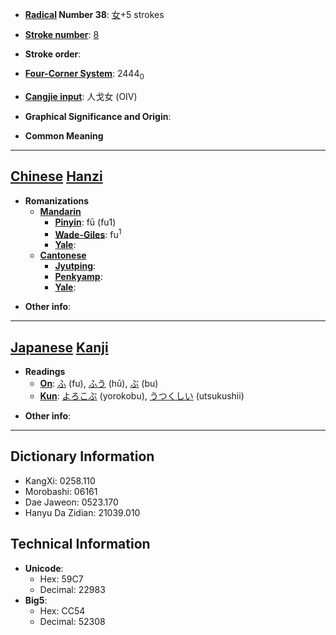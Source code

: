 * '''[[Wiktionary:Chinese radical index| Radical]] Number 38''': [[Wiktionary:Chinese radical index 女|女]]+5 strokes

* '''[[Wiktionary:Chinese total strokes index|Stroke number]]''': [[Wiktionary:Chinese total strokes index 8|8]]

* '''Stroke order''': 

* '''[[Wiktionary:Chinese four corner index|Four-Corner System]]''': 2444<sub>0</sub>

* '''[[Wiktionary:Chinese Cangjie index|Cangjie input]]''': 人戈女 (OIV)

* '''Graphical Significance and Origin''': 

* '''Common Meaning'''

----

== [[Chinese]] [[Hanzi]] ==

* '''Romanizations'''
** '''[[Mandarin]]'''
*** '''[[Pinyin]]''': fū (fu1)
*** '''[[Wade-Giles]]''': fu<sup>1</sup>
*** '''[[Yale]]''': 
** '''[[Cantonese]]'''
*** '''[[Jyutping]]''':
*** '''[[Penkyamp]]''': 
*** '''[[Yale]]''': 

* '''Other info''': 

----

== [[Japanese]] [[Kanji]] ==

* '''Readings'''
** '''[[On]]''': [[ふ]] (fu), [[ふう]] (hū), [[ぶ]] (bu)
** '''[[Kun]]''': [[よろこぶ]] (yorokobu), [[うつくしい]] (utsukushii)

* '''Other info''':  

----

== Dictionary Information ==

* KangXi: 0258.110
* Morobashi: 06161
* Dae Jaweon: 0523.170
* Hanyu Da Zidian: 21039.010

== Technical Information ==

* '''Unicode''':
** Hex: 59C7
** Decimal: 22983
* '''Big5''':
** Hex: CC54
** Decimal: 52308